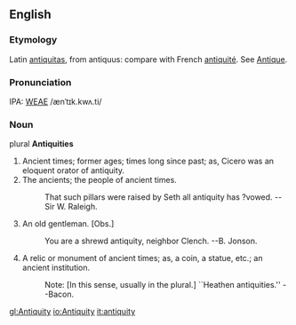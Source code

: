 ==English==
===Etymology===
Latin [[antiquitas]], from antiquus: compare with French [[antiquité]].  See [[Antique]].

===Pronunciation===
IPA: [[WEAE]] /ænˈtɪk.kwʌ.ti/

===Noun===
plural '''Antiquities'''

# Ancient times; former ages; times long since past; as, Cicero was an eloquent orator of antiquity.
# The ancients; the people of ancient times.
#:    That such pillars were raised by Seth all antiquity has ?vowed. --Sir W. Raleigh.
# An old gentleman. [Obs.]
#:    You are a shrewd antiquity, neighbor Clench. --B. Jonson.
# A relic or monument of ancient times; as, a coin, a statue, etc.; an ancient institution.
#:    Note: [In this sense, usually in the plural.] ``Heathen antiquities.'' --Bacon.
<!-- material copied from Webster's Revised Unabridged Dictionary (1913) -->

[[gl:Antiquity]]
[[io:Antiquity]]
[[it:antiquity]]